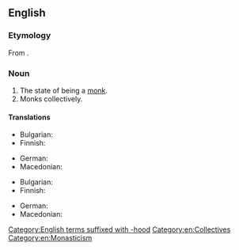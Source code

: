 ==English==

===Etymology===
From {{inh|en|enm|monkehode}}.

===Noun===
{{en-noun|-}}

# The state of being a [[monk]].
# Monks collectively.

====Translations====
{{trans-top|state of being a monk}}
* Bulgarian: {{t|bg|монашество|n}}
* Finnish: {{t+|fi|munkkius}}
{{trans-mid}}
* German: {{t|de|Mönchstum|n}}
* Macedonian: {{t|mk|монаштво|n}}
{{trans-bottom}}

{{trans-top|monks collectively}}
* Bulgarian: {{t|bg|монашество|n}}
* Finnish: {{t+|fi|munkit|p}}
{{trans-mid}}
* German: {{t+|de|Mönche|m-p}}
* Macedonian: {{t|mk|монаштво|n}}
{{trans-bottom}}

[[Category:English terms suffixed with -hood]]
[[Category:en:Collectives]]
[[Category:en:Monasticism]]